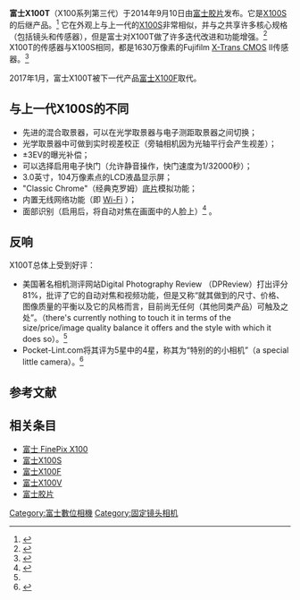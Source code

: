 {{noteTA
|1=zh-hans:富士胶片;zh-hk:富士菲林;zh-tw:富士軟片;zh-sg:富士菲林;
|2=zh-hans:胶片;zh-hk:菲林;zh-tw:軟片;
|G1=IT
|G2=長度單位
}}
{{Infobox camera|camera_name=富士X-100T|production=<!-- Use instead of date if specifying start and end of production -->|image_size=300px|image_alt=|caption=|maker=[[富士胶片|富士胶片]]|type=固定镜头[[无反光镜照相机|无反光镜照相机]]|date={{Start date and age|2014|09|10|df=yes|br=yes}}|filmformat=|filmsize=<!-- or | filmgauge = -->|price=1,299 美元|lens=23 mm (35 mm 等效焦距)<ref group>[[数码单镜头反光相机|全画幅]][[35mm等效焦距|等效]]的[[视角|视角]]</ref>|f-numbers={{f/|2}}|complens=<!-- Compatible lens -->|sensor=[[CMOS|CMOS]]|sensor_type=[[Fujifilm_X-Trans_sensor|X-Trans CMOS II]]|sensor_size=[[APS-C|APS-C]]23.6 mm x 15.8 mm|res=1600万像素|fsynch=前帘同步，后帘同步|lens_mount=|speedRange=ISO 200 - 6400|DXcoding=<!-- Film speed detection -->|recording_medium=|storage=[[SD_Card|SD]], [[SDHC|SDHC]], [[SDXC|SDXC]], ([[Ultra_High_Speed|UHS-I]])|fadvance=<!-- Film advance -->|frewind=<!-- Film rewind -->|focus_type=|fmode=单点，区域，广域、跟踪|farea=49个对焦点|fcbkt=自动，手动|exposure=TTL 256区域测光|exbkt=<!-- Exposure bracketing -->|emode=P 程序自动曝光,，A 光圈优先,，S快门优先，手动曝光|metering=[[镜后测光|镜后测光]]|mmode=多点，单点，平均，中心权重|flash=内置，超级智能闪光灯|flashcomp=<!-- Flash exposure compensation -->|sensor_maker=[[索尼|索尼]]|image=[[File:Fujifilm_X100T_20160417.jpg|300px]]|coverage=<!-- Frame coverage -->|evfRes=<!-- EVF Resolution -->|imsize=<!-- Projector image size -->|shutter=[[镜间快门|镜间快门]]|shutterRange=|shutter_speeds=''X100T''': 1/32000 s|cont=6 fps|viewfinder=混合<br>[[光学取景器|光学取景器]]与[[电子取景器|电子取景器]]|ovf=|throwdis=<!-- Project throw distance -->|compflash=<!-- Compatible flashes -->|magnification=0.43|iproc=EXR 处理器 II|WB=自动场景识别，自定义，色温选择，日光，阴影，荧光灯，白炽灯，水下|wbbkt=±1, ±2, ±3|drbkt=自动, 100%, 200%, 400%|drcomp=<!-- Dynamic range compressor -->|brightness=<!-- Projector brightness -->|prores=<!-- Projector resolution -->|body_comp-feats=压铸镁合金机身|flbkt=<!-- Flash bracketing -->|interface_AVout=[[micro-HDMI|micro-HDMI]]|frame_rate=|rearLCD=不可翻转LCD屏幕<br>3.0" 104万像素点|battery=NP-95|obp=<!-- Optional battery packs -->|odb=<!-- Optional data backs -->|omd=<!-- Optional motor drives -->|oacc=<!-- Optional accessories -->|vidrecord=高达[[1080p|1080p]]60帧|footnotes=|interface_Data=[[USB|USB]] 2.0, [[WiFi|WiFi]]|dimensions={{convert|127|x|74|x|52|mm|in|abbr=on}}|weight={{convert|440|g|lb|abbr=on}} <br><br><small>包含电池与存储卡</small>|made_in={{JPN}}|replaced=<!-- Any cameras that this camera directly replaced. -->|predecessor=<!-- Any cameras that this camera was derived from. -->|successor=<!-- Any cameras derived from this camera. -->|references=<ref name=X100>{{Cite web|url=https://www.fujifilm.com.ph/en-my/products/consumer-products/digital_cameras/x/finepix_x100/specifications/|title=Fujifilm Finepix X100|website=Fujifilm|access-date=2020-11-29|archive-date=2020-12-09|archive-url=https://web.archive.org/web/20201209043924/https://www.fujifilm.com.ph/en-my/products/consumer-products/digital_cameras/x/finepix_x100/specifications/|dead-url=no}}</ref> <ref name=X100F>{{Cite web|url=http://www.fujifilm.com/products/digital_cameras/x/fujifilm_x100f/|title=Fujifilm X100F|website=Fujifilm|access-date=2020-11-29|archive-date=2019-03-28|archive-url=https://web.archive.org/web/20190328003741/http://www.fujifilm.com/products/digital_cameras/x/fujifilm_x100f/|dead-url=no}}</ref> <ref name=X100V>{{Cite web|url=http://www.fujifilm.com/products/digital_cameras/x/fujifilm_x100v/|title=Fujifilm X100V|website=Fujifilm}}{{Dead link}}</ref>}}

'''富士X100T'''（X100系列第三代）于2014年9月10日由[[富士胶片|富士胶片]]发布。它是[[富士X100S|X100S]]的后继产品。<ref>{{cite web|title=Fujifilm X100T: Digital Photography Review|url=http://www.dpreview.com/products/fujifilm/compacts/fujifilm_x100t/specifications|accessdate=2016-02-26|date=2014-09-10|publisher=[[Digital_Photography_Review|Digital Photography Review]]|archive-date=2018-07-02|archive-url=https://web.archive.org/web/20180702180602/https://www.dpreview.com/products/fujifilm/compacts/fujifilm_x100t/specifications|dead-url=no}}</ref>  它在外观上与上一代的[[富士X100S|X100S]]非常相似，并与之共享许多核心规格（包括镜头和传感器），但是富士对X100T做了许多迭代改进和功能增强。<ref name="DPR3">{{cite web|title=Fujifilm X100T Review|url=http://www.dpreview.com/reviews/fujifilm-x100t|accessdate=25 March 2015|publisher=[[Digital_Photography_Review|Digital Photography Review]]|last1=Butler|first1=Richard|archive-date=2020-11-29|archive-url=https://web.archive.org/web/20201129232823/https://www.dpreview.com/reviews/fujifilm-x100t|dead-url=no}}</ref> X100T的传感器与X100S相同，都是1630万像素的Fujifilm [[X-Trans_CMOS|X-Trans CMOS]] II传感器。<ref>{{cite news|accessdate=2018-07-02|title=Fujifilm  X100T Review|url=https://www.dpreview.com/reviews/fujifilm-x100t|newspaper=DPReview|archive-date=2020-11-29|archive-url=https://web.archive.org/web/20201129232823/https://www.dpreview.com/reviews/fujifilm-x100t|dead-url=no}}</ref>
 
2017年1月，富士X100T被下一代产品[[富士X100F|富士X100F]]取代。
 
== 与上一代X100S的不同 ==

* 先进的混合取景器，可以在光学取景器与电子测距取景器之间切换；
* 光学取景器中可做到实时视差校正（旁轴相机因为光轴平行会产生视差）；
* ±3EV的曝光补偿；
* 可以选择启用电子快门（允许静音操作，快门速度为1/32000秒）；
* 3.0英寸，104万像素点的LCD液晶显示屏；
* "Classic Chrome"（经典克罗姆）[[胶片|底片]]模拟功能；
* 内置无线网络功能（即 [[Wi-Fi|Wi-Fi]] ）；
* 面部识别（启用后，将自动对焦在画面中的人脸上）<ref name="FvF">{{cite web|title=A comparison between the X100T and X100S|url=http://www.fujivsfuji.com/x100t-vs-x100s-vs-x100/|accessdate=25 March 2015|publisher=Fuji vs Fuji|website=www.fujivsfuji.com|archive-date=2020-12-12|archive-url=https://web.archive.org/web/20201212085240/https://www.fujivsfuji.com/x100t-vs-x100s-vs-x100/|dead-url=no}}</ref> 。

== 反响 ==
X100T总体上受到好评：

* 美国著名相机测评网站Digital Photography Review （DPReview）打出评分81%，批评了它的自动对焦和视频功能，但是又称“就其做到的尺寸、价格、图像质量的平衡以及它的风格而言，目前尚无任何（其他同类产品）可触及之处”。（there's currently nothing to touch it in terms of the size/price/image quality balance it offers and the style with which it does so）。<ref name="DPR3" />
* Pocket-Lint.com将其评为5星中的4星，称其为“特别的的小相机”（a special little camera）。<ref name="PL3">{{cite web|title=Fujifilm X100T review: Naughty but niche|url=http://www.pocket-lint.com/review/131959-fujifilm-x100t-review-naughty-but-niche|accessdate=25 March 2015|publisher=Pocket Lint|last1=Lowe|first1=Mike|website=www.pocket-lint.com|archive-date=2017-12-05|archive-url=https://web.archive.org/web/20171205002503/http://www.pocket-lint.com/review/131959-fujifilm-x100t-review-naughty-but-niche|dead-url=no}}</ref>

== 参考文献 ==
<references />

== 相关条目 ==

* [[富士FinePix_X100|富士 FinePix X100]]
* [[富士X100S|富士X100S]]
* [[富士X100F|富士X100F]]
*[[富士X100V|富士X100V]]
* [[富士胶片|富士胶片]]
{{富士胶片}}
[[Category:富士數位相機|Category:富士數位相機]]
[[Category:固定镜头相机|Category:固定镜头相机]]